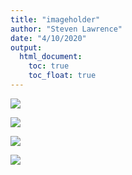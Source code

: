 ```yaml
---
title: "imageholder"
author: "Steven Lawrence"
date: "4/10/2020"
output: 
  html_document:
    toc: true
    toc_float: true
---
```



![](zipsmap_UHF_Blackpct.svg)

![](zipsmap_UHF_caserate.svg)

![](zipsmap_UHF_Hispanicpctalone.svg)

![](zipsmap_UHF_OWOA.svg) 


